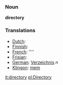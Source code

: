 === Noun ===

'''directory'''

=== Translations ===
*[[Dutch]]: [[]]
*[[Finnish]]: [[]]
*[[French]]: [[]] ''''
*[[Frisian]]: [[]]
*[[German]]: [[Verzeichnis]] ''n''
*[[Klingon]]: [[mem]]

[[it:directory]]
[[pl:Directory]]
{{stub}}